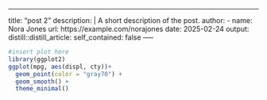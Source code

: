 ---
title: "post 2"
description: |
 A short description of the post.
author:
 - name: Nora Jones
   url: https://example.com/norajones
date: 2025-02-24
output:
 distill::distill_article:
   self_contained: false
—--


```r
#insert plot here
library(ggplot2)
ggplot(mpg, aes(displ, cty))+
  geom_point(color = "gray70") +
  geom_smooth() +
  theme_minimal()

```

